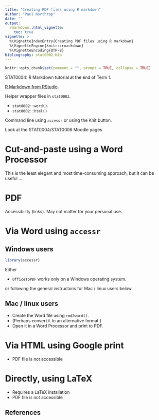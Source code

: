 ```yaml
---
title: "Creating PDF files using R markdown"
author: "Paul Northrop"
date: ""
output: 
  rmarkdown::html_vignette:
    toc: true
vignette: >
  %\VignetteIndexEntry{Creating PDF files using R markdown}
  %\VignetteEngine{knitr::rmarkdown}
  %\VignetteEncoding{UTF-8}
bibliography: stat0002.bib
---
```


```r
knitr::opts_chunk$set(comment = "", prompt = TRUE, collapse = TRUE)
```

STAT0004: R Markdown tutorial at the end of Term 1.

[R Markdown from RStudio](https://rmarkdown.rstudio.com/).

Helper wrapper files in `stat0002`.

* `stat0002::word()`.
* `stat0002::html()`

Command line using `accessr` or using the Knit button.

Look at the STAT0004/STAT0006 Moodle pages

# Cut-and-paste using a Word Processor

This is the least elegant and most time-consuming approach, but it can be useful ...

# PDF

Accessibility (links). May not matter for your personal use.

# Via Word using `accessr`

## Windows users

```r
library(accessr)
```

Either 

* `OfficeToPDF` works only on a Windows operating system.

or following the general instructons for Mac / linux users below.

## Mac / linux users

* Create the Word file using `rmd2word()`.
* (Perhaps convert it to an alternative format.)
* Open it in a Word Processor and print to PDF. 


# Via HTML using Google print

* PDF file is not accessible

# Directly, using LaTeX

* Requires a LaTeX installation
* PDF file is not accessible



## References

<script type="text/x-mathjax-config">
   MathJax.Hub.Config({  "HTML-CSS": { minScaleAdjust: 125, availableFonts: [] }  });
</script>
